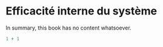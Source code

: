 # Efficacité interne du système

In summary, this book has no content whatsoever.

```r
1 + 1
```



